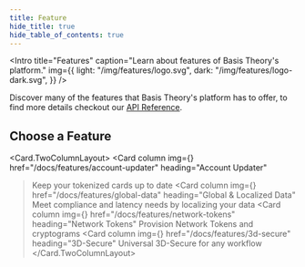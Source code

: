 ```yaml
---
title: Feature
hide_title: true
hide_table_of_contents: true
---
```



<Intro
  title="Features"
  caption="Learn about features of Basis Theory's platform."
  img={{
    light: "/img/features/logo.svg",
    dark: "/img/features/logo-dark.svg",
  }}
/>

Discover many of the features that Basis Theory's platform has to offer, to find more details checkout our [API Reference](/docs/api/).

## Choose a Feature

<Card.TwoColumnLayout>
  <Card
    column
    img={<AccountUpdater />}
    href="/docs/features/account-updater"
    heading="Account Updater"
  >Keep your tokenized cards up to date</Card>
  <Card
    column
    img={<Feature />}
    href="/docs/features/global-data"
    heading="Global & Localized Data"
  >Meet compliance and latency needs by localizing your data</Card>
  <Card
    column
    img={<NetworkTokens />}
    href="/docs/features/network-tokens"
    heading="Network Tokens"
  >Provision Network Tokens and cryptograms</Card>
  <Card
    column
    img={<Feature />}
    href="/docs/features/3d-secure"
    heading="3D-Secure"
  >Universal 3D-Secure for any workflow</Card>
</Card.TwoColumnLayout>
